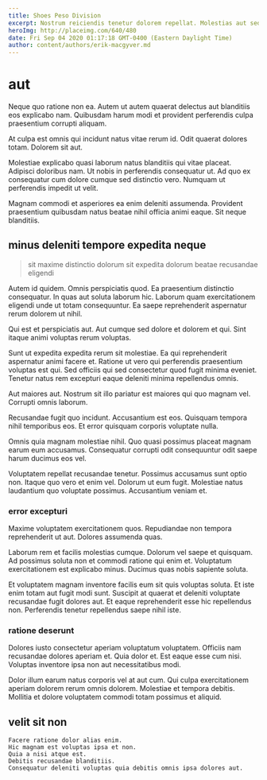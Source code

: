 ```yaml
---
title: Shoes Peso Division
excerpt: Nostrum reiciendis tenetur dolorem repellat. Molestias aut sed deserunt amet. Dolorum nostrum quia animi molestias aut dolorum.
heroImg: http://placeimg.com/640/480
date: Fri Sep 04 2020 01:17:18 GMT-0400 (Eastern Daylight Time)
author: content/authors/erik-macgyver.md
---
```

# aut

Neque quo ratione non ea. Autem ut autem quaerat delectus aut blanditiis eos explicabo nam. Quibusdam harum modi et provident perferendis culpa praesentium corrupti aliquam.
  
At culpa est omnis qui incidunt natus vitae rerum id. Odit quaerat dolores totam. Dolorem sit aut.
  
Molestiae explicabo quasi laborum natus blanditiis qui vitae placeat. Adipisci doloribus nam. Ut nobis in perferendis consequatur ut. Ad quo ex consequatur cum dolore cumque sed distinctio vero. Numquam ut perferendis impedit ut velit.
  
Magnam commodi et asperiores ea enim deleniti assumenda. Provident praesentium quibusdam natus beatae nihil officia animi eaque. Sit neque blanditiis.

## minus deleniti tempore expedita neque

> sit maxime distinctio dolorum sit expedita dolorum beatae recusandae eligendi

Autem id quidem. Omnis perspiciatis quod. Ea praesentium distinctio consequatur. In quas aut soluta laborum hic. Laborum quam exercitationem eligendi unde ut totam consequuntur. Ea saepe reprehenderit aspernatur rerum dolorem ut nihil.
  
Qui est et perspiciatis aut. Aut cumque sed dolore et dolorem et qui. Sint itaque animi voluptas rerum voluptas.
  
Sunt ut expedita expedita rerum sit molestiae. Ea qui reprehenderit aspernatur animi facere et. Ratione ut vero qui perferendis praesentium voluptas est qui. Sed officiis qui sed consectetur quod fugit minima eveniet. Tenetur natus rem excepturi eaque deleniti minima repellendus omnis.
  
Aut maiores aut. Nostrum sit illo pariatur est maiores qui quo magnam vel. Corrupti omnis laborum.
  
Recusandae fugit quo incidunt. Accusantium est eos. Quisquam tempora nihil temporibus eos. Et error quisquam corporis voluptate nulla.
  
Omnis quia magnam molestiae nihil. Quo quasi possimus placeat magnam earum eum accusamus. Consequatur corrupti odit consequuntur odit saepe harum ducimus eos vel.
  
Voluptatem repellat recusandae tenetur. Possimus accusamus sunt optio non. Itaque quo vero et enim vel. Dolorum ut eum fugit. Molestiae natus laudantium quo voluptate possimus. Accusantium veniam et.

### error excepturi

Maxime voluptatem exercitationem quos. Repudiandae non tempora reprehenderit ut aut. Dolores assumenda quas.
  
Laborum rem et facilis molestias cumque. Dolorum vel saepe et quisquam. Ad possimus soluta non et commodi ratione qui enim et. Voluptatum exercitationem est explicabo minus. Ducimus quas nobis sapiente soluta.
  
Et voluptatem magnam inventore facilis eum sit quis voluptas soluta. Et iste enim totam aut fugit modi sunt. Suscipit at quaerat et deleniti voluptate recusandae fugit dolores aut. Et eaque reprehenderit esse hic repellendus non. Perferendis tenetur repellendus saepe nihil iste.

### ratione deserunt

Dolores iusto consectetur aperiam voluptatum voluptatem. Officiis nam recusandae dolores aperiam et. Quia dolor et. Est eaque esse cum nisi. Voluptas inventore ipsa non aut necessitatibus modi.
  
Dolor illum earum natus corporis vel at aut cum. Qui culpa exercitationem aperiam dolorem rerum omnis dolorem. Molestiae et tempora debitis. Mollitia et dolore voluptatem commodi totam possimus et aliquid.

## velit sit non

```text
Facere ratione dolor alias enim.
Hic magnam est voluptas ipsa et non.
Quia a nisi atque est.
Debitis recusandae blanditiis.
Consequatur deleniti voluptas quia debitis omnis ipsa dolores aut.
```

